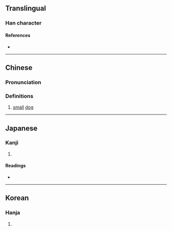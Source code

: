 {{character info}}
==Translingual==

===Han character===
{{Han char|rn=94|rad=犬|as=09|sn=12|four=47227|canj=KHBBR|ids=⿰犭咼}}

====References====
* {{Han ref|kx=0714.170|dkj=20524|dj=1126.160|hdz=21358.040|uh=7327|ud=29479|bh=DA73|bd=55923}}

----

==Chinese==
{{zh-forms}}

===Pronunciation===
{{zh-pron
|m=wō
|c=wo1
|cat=n
}}

===Definitions===
{{zh-hanzi}}

# [[small]] [[dog]]

----

==Japanese==

===Kanji===
{{ja-kanji|grade=|rs=犬09}}

# {{rfdef|ja|sort=犬09}}

====Readings====
* {{ja-readings|on=[[か]] (ka), [[わ]] (wa)|kun=[[ちん]] (chin)|nanori=}}

----

==Korean==

===Hanja===
{{ko-hanja|hangeul=와|eumhun=|rv=wa|mr=wa|y=wa}}

# {{rfdef|ko|sort=犬09}}